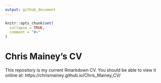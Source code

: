 ```yaml
---
output: github_document
---
```


<!-- README.md is generated from README.Rmd. Please edit that file -->

```r
knitr::opts_chunk$set(
  collapse = TRUE,
  comment = "#>"
)
```

# Chris Mainey's CV

<!-- badges: start -->
<!-- badges: end -->

This repository is my current Rmarkdown CV.
You should be able to view it online at: https://chrismainey.github.io/Chris_Mainey_CV/

